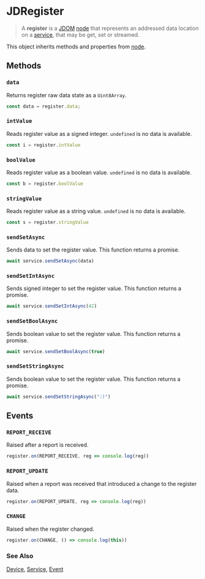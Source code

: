 # JDRegister

> A **register** is a [JDOM](/clients/web/jdom) [node](/clients/web/jdom/node) that represents an addressed data location
on a [service](/clients/web/jdom/service), that may be get, set or streamed. 

This object inherits methods and properties from [node](/clients/web/jdom/node).

## Methods

### ``data``

Returns register raw data state as a ``Uint8Array``.

```typescript
const data = register.data;
```

### ``intValue``

Reads register value as a signed integer. ``undefined`` is no data is available.

```typescript
const i = register.intValue
```

### ``boolValue``

Reads register value as a boolean value. ``undefined`` is no data is available.

```typescript
const b = register.boolValue
```

### ``stringValue``

Reads register value as a string value. ``undefined`` is no data is available.

```typescript
const s = register.stringValue
```

### ``sendSetAsync``

Sends data to set the register value. This function returns a promise.

```typescript
await service.sendSetAsync(data)
```

### ``sendSetIntAsync``

Sends signed integer to set the register value. This function returns a promise.

```typescript
await service.sendSetIntAsync(42)
```


### ``sendSetBoolAsync``

Sends boolean value to set the register value. This function returns a promise.

```typescript
await service.sendSetBoolAsync(true)
```

### ``sendSetStringAsync``

Sends boolean value to set the register value. This function returns a promise.

```typescript
await service.sendSetStringAsync(":)")
```

## Events

### ``REPORT_RECEIVE``

Raised after a report is received.

```typescript
register.on(REPORT_RECEIVE, reg => console.log(reg))
```

### ``REPORT_UPDATE``

Raised when a report was received that introduced a change to the register data.

```typescript
register.on(REPORT_UPDATE, reg => console.log(reg))
```

### ``CHANGE``

Raised when the register changed.

```typescript
register.on(CHANGE, () => console.log(this))
```


### See Also

[Device](/clients/web/jdom/device), [Service](/clients/web/jdom/service), [Event](/clients/web/jdom/event)